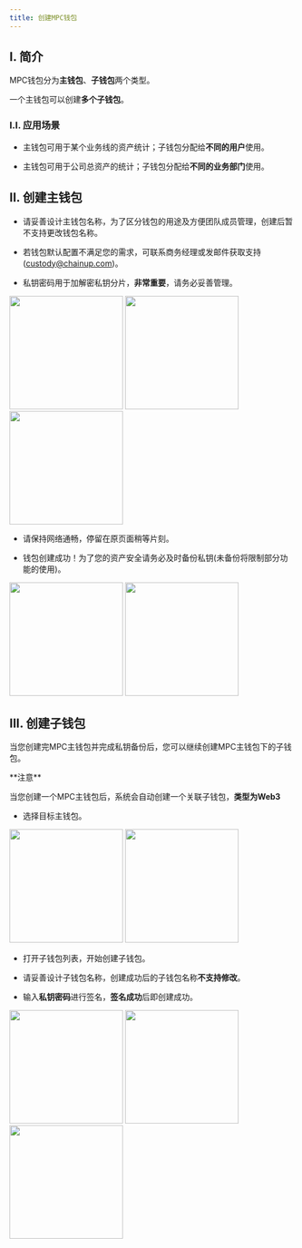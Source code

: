 ```yaml
---
title: 创建MPC钱包
---
```


## I. 简介

MPC钱包分为**主钱包**、**子钱包**两个类型。

一个主钱包可以创建**多个子钱包**。

### I.I. 应用场景

- 主钱包可用于某个业务线的资产统计；子钱包分配给**不同的用户**使用。

- 主钱包可用于公司总资产的统计；子钱包分配给**不同的业务部门**使用。


## II. 创建主钱包

- 请妥善设计主钱包名称，为了区分钱包的用途及方便团队成员管理，创建后暂不支持更改钱包名称。

- 若钱包默认配置不满足您的需求，可联系商务经理或发邮件获取支持(custody@chainup.com)。

- 私钥密码用于加解密私钥分片，**非常重要**，请务必妥善管理。

<div className="w-full flex items-center justify-center">
    <CardGroup cols={3}>
        <img src="/zh-cn/images/quickstart/mpc-main1_cn.png" width="200"/>
        <img src="/zh-cn/images/quickstart/mpc-main2_cn.png" width="200"/>
        <img src="/zh-cn/images/quickstart/mpc-main3_cn.png" width="200"/>
    </CardGroup>
</div>

- 请保持网络通畅，停留在原页面稍等片刻。

- 钱包创建成功！为了您的资产安全请务必及时备份私钥(未备份将限制部分功能的使用)。

<div className="w-full flex items-center justify-center">
    <CardGroup cols={2}>
        <img src="/zh-cn/images/quickstart/mpc-main4_cn.png" width="200"/>
        <img src="/zh-cn/images/quickstart/mpc-main5_cn.png" width="200"/>
    </CardGroup>
</div>


## III. 创建子钱包

当您创建完MPC主钱包并完成私钥备份后，您可以继续创建MPC主钱包下的子钱包。

<Warning>
**注意**

当您创建一个MPC主钱包后，系统会自动创建一个关联子钱包，**类型为Web3**
</Warning>

- 选择目标主钱包。

<div className="w-full flex items-center justify-center">
    <CardGroup cols={2}>
        <img src="/zh-cn/images/quickstart/mpc-sub1_cn.png" width="200"/>
        <img src="/zh-cn/images/quickstart/mpc-sub2_cn.png" width="200"/>
    </CardGroup>
</div>

- 打开子钱包列表，开始创建子钱包。

- 请妥善设计子钱包名称，创建成功后的子钱包名称**不支持修改**。

- 输入**私钥密码**进行签名，**签名成功**后即创建成功。

<div className="w-full flex items-center justify-center">
    <CardGroup cols={3}>
        <img src="/zh-cn/images/quickstart/mpc-sub3_cn.png" width="200"/>
        <img src="/zh-cn/images/quickstart/mpc-sub5_cn.png" width="200"/>
        <img src="/zh-cn/images/quickstart/mpc-sub6_cn.png" width="200"/>
    </CardGroup>
</div>